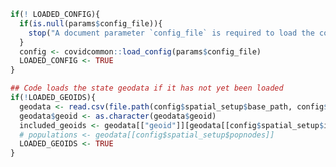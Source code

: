 ```r
if(! LOADED_CONFIG){
  if(is.null(params$config_file)){
    stop("A document parameter `config_file` is required to load the config file")
  }
  config <- covidcommon::load_config(params$config_file)
  LOADED_CONFIG <- TRUE
}

## Code loads the state geodata if it has not yet been loaded
if(!LOADED_GEOIDS){
  geodata <- read.csv(file.path(config$spatial_setup$base_path, config$spatial_setup$geodata))
  geodata$geoid <- as.character(geodata$geoid)
  included_geoids <- geodata[["geoid"]][geodata[[config$spatial_setup$include_in_report]]]
  # populations <- geodata[[config$spatial_setup$popnodes]]
  LOADED_GEOIDS <- TRUE
}
```
